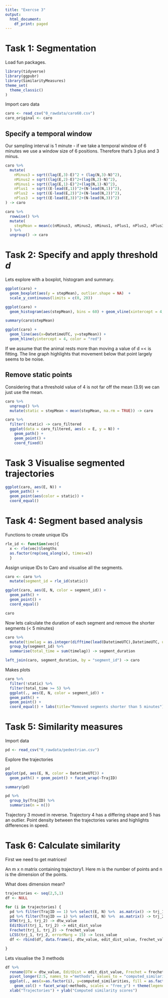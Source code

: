 ```yaml
---
title: "Exercse 3"
output:
  html_document:
    df_print: paged
---
```


# Task 1: Segmentation
Load fun packages.
```r
library(tidyverse)
library(ggpubr)
library(SimilarityMeasures)
theme_set(
  theme_classic()
)
```

Import caro data
```r
caro <- read_csv("0_rawdata/caro60.csv")
caro_original <- caro
```
## Specify a temporal window
Our sampling interval is 1 minute - if we take a temporal window of 6 minutes we use a window size of 6 positions. Therefore that's 3 plus and 3 minus.
```r
caro %>% 
  mutate(
    nMinus3 = sqrt((lag(E,3)-E)^2 + (lag(N,3)-N)^2),
    nMinus2 = sqrt((lag(E,2)-E)^2+(lag(N,2)-N)^2),  
    nMinus1 = sqrt((lag(E,1)-E)^2+(lag(N,1)-N)^2),
    nPlus1  = sqrt((E-lead(E,1))^2+(N-lead(N,1))^2), 
    nPlus2  = sqrt((E-lead(E,2))^2+(N-lead(N,2))^2),  
    nPlus3  = sqrt((E-lead(E,3))^2+(N-lead(N,3))^2)  
) -> caro

caro %>% 
  rowwise() %>% 
  mutate(
    stepMean = mean(c(nMinus3, nMinus2, nMinus1, nPlus1, nPlus2, nPlus3))
  ) %>% 
  ungroup() -> caro
```


# Task 2: Specify and apply threshold *d*
Lets explore with a boxplot, histogram and summary.
```r
ggplot(caro) +
  geom_boxplot(aes(y = stepMean), outlier.shape = NA)  +
  scale_y_continuous(limits = c(0, 20))

ggplot(caro) +
  geom_histogram(aes(stepMean), bins = 60) + geom_vline(xintercept = 4, color = "red")

summary(caro$stepMean)

ggplot(caro) +
  geom_line(aes(x=DatetimeUTC, y=stepMean)) +
  geom_hline(yintercept = 4, color = "red")
```
If we assume that the animal rests more than moving a value of d =< is fitting. The line graph highlights that movement below that point largely seems to be noise.

## Remove static points
Considering that a threshold value of 4 is not far off the mean (3.9) we can just use the mean.
```r
caro %>% 
  ungroup() %>% 
  mutate(static = stepMean < mean(stepMean, na.rm = TRUE)) -> caro

caro %>% 
  filter(!static) -> caro_filtered
  ggplot(data = caro_filtered, aes(x = E, y = N)) +
    geom_path() +
    geom_point() +
    coord_fixed()
```
# Task 3 Visualise segmented trajectories
```r
ggplot(caro, aes(E, N)) +
  geom_path() +
  geom_point(aes(color = static)) +
  coord_equal()
```
# Task 4: Segment based analysis
Functions to create unique IDs
```r
rle_id <- function(vec){
  x <- rle(vec)$lengths
  as.factor(rep(seq_along(x), times=x))
  }
```

Assign unique IDs to Caro and visualise all the segments.
```r
caro <- caro %>%
  mutate(segment_id = rle_id(static))

ggplot(caro, aes(E, N, color = segment_id)) +
  geom_path() +
  geom_point() +
  coord_equal()

caro
```
Now lets calculate the duration of each segment and remove the shorter segments (< 5 minutes)
```r
caro %>% 
  mutate(timelag = as.integer(difftime(lead(DatetimeUTC),DatetimeUTC, units = "mins"))) %>%
  group_by(segment_id) %>% 
  summarise(total_time = sum(timelag)) -> segment_duration

left_join(caro, segment_duration, by = "segment_id") -> caro
```


Makes plots
```r
caro %>% 
  filter(!static) %>% 
  filter(total_time >= 5) %>% 
  ggplot(., aes(E, N, color = segment_id)) +
  geom_path() +
  geom_point() +
  coord_equal() + labs(title="Removed segments shorter than 5 minutes")
```
# Task 5: Similarity measures
Import data
```r
pd <- read_csv("0_rawdata/pedestrian.csv")
```

Explore the trajectories
```r
pd
ggplot(pd, aes(E, N, color = DatetimeUTC)) +
  geom_path() + geom_point() + facet_wrap(~TrajID)

summary(pd)

pd %>% 
  group_by(TrajID) %>% 
  summarise(n = n())
```
Trajectory 3 moved in reverse. Trajectory 4 has a differing shape and 5 has an outlier.
Point density between the trajectories varies and highlights differences in speed.

# Task 6: Calculate similarity

First we need to get matrices!

	
An m x n matrix containing trajectory1. 
Here m is the number of points and n is the dimension of the points.

What does dimension mean?
```r
trajectories <- seq(2,5,1)
df <- NULL

for (i in trajectories) {
  pd %>% filter(TrajID == 1) %>% select(E, N) %>%  as.matrix() -> trj_1
  pd %>% filter(TrajID == i) %>% select(E, N) %>%  as.matrix() -> trj_2
  DTW(trj_1, trj_2) -> dtw_value
  EditDist(trj_1, trj_2) -> edit_dist_value
  Frechet(trj_1, trj_2) -> frechet_value
  LCSS(trj_1, trj_2, errorMarg = 15) -> lcss_value
  df <- rbind(df, data.frame(i, dtw_value, edit_dist_value, frechet_value, lcss_value))

}


```

Lets visualise the 3 methods
```r
df %>% 
  rename(DTW = dtw_value, EditDist = edit_dist_value, Frechet = frechet_value, LCSS = lcss_value) %>% 
  pivot_longer(2:5, names_to ="methods", values_to = "computed_similarities")%>% 
  ggplot(., aes(x=as.factor(i), y=computed_similarities, fill = as.factor(i))) +
    geom_col() + facet_wrap(~methods, scales = "free_y") + theme(legend.position="none") +
  xlab("Trajectories") + ylab("Computed similarity scores")
```


